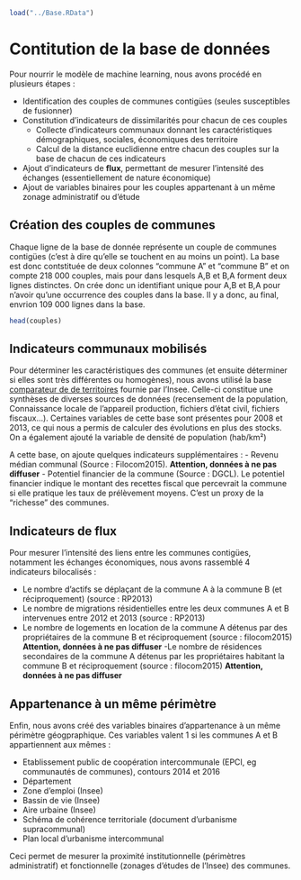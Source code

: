 ```r
load("../Base.RData")
```


# Contitution de la base de données 

Pour nourrir le modèle de machine learning, nous avons procédé en plusieurs étapes :

- Identification des couples de communes contigües (seules susceptibles de fusionner)
- Constitution d'indicateurs de dissimilarités pour chacun de ces couples
    + Collecte d'indicateurs communaux donnant les caractéristiques démographiques, sociales, économiques des territoire
    + Calcul de la distance euclidienne entre chacun des couples sur la base de chacun de ces indicateurs
- Ajout d'indicateurs de **flux**, permettant de mesurer l'intensité des échanges (essentiellement de nature économique)
- Ajout de variables binaires pour les couples appartenant à un même zonage administratif ou d'étude

## Création des couples de communes

Chaque ligne de la base de donnée représente un couple de communes contigües (c'est à dire qu'elle se touchent en au moins un point). La base est donc contstituée de deux colonnes "commune A" et "commune B" et on compte 218 000 couples, mais pour dans lesquels A,B et B,A forment deux lignes distinctes. On crée donc un identifiant unique pour A,B et B,A pour n'avoir qu'une occurrence des couples dans la base. Il y a donc, au final, envrion 109 000 lignes dans la base.

```r
head(couples)
```


## Indicateurs communaux mobilisés

Pour déterminer les caractéristiques des communes (et ensuite déterminer si elles sont très différentes ou homogènes), nous avons utilisé la base [comparateur de de territoires](https://www.insee.fr/fr/statistiques/2521169) fournie par l'Insee. Celle-ci constitue une synthèses de diverses sources de données (recensement de la population, Connaissance locale de l'appareil production, fichiers d'état civil, fichiers fiscaux...). Certaines variables de cette base sont présentes pour 2008 et 2013, ce qui nous a permis de calculer des évolutions en plus des stocks. On a également ajouté la variable de densité de population (hab/km²)

A cette base, on ajoute quelques indicateurs supplémentaires :
- Revenu médian communal (Source : Filocom2015). **Attention, données à ne pas diffuser**
- Potentiel financier de la commune (Source : DGCL). Le potentiel financier indique le montant des recettes fiscal que percevrait la commune si elle pratique les taux de prélèvement moyens. C'est un proxy de la "richesse" des communes.


## Indicateurs de flux

Pour mesurer l'intensité des liens entre les communes contigües, notamment les échanges économiques, nous avons rassemblé 4 indicateurs bilocalisés :

- Le nombre d'actifs se déplaçant de la commune A à la commune B (et réciproquement) (source : RP2013)
- Le nombre de migrations résidentielles entre les deux communes A et B intervenues entre 2012 et 2013 (source : RP2013)
- Le nombre de logements en location de la commune A détenus par des propriétaires de la commune B et réciproquement (source : filocom2015) **Attention, données à ne pas diffuser**
-Le nombre de résidences secondaires de la commune A détenus par les propriétaires habitant la commune B et réciproquement (source : filocom2015) **Attention, données à ne pas diffuser**


## Appartenance à un même périmètre

Enfin, nous avons créé des variables binaires d'appartenance à un même périmètre géogpraphique. Ces variables valent 1 si les communes A et B appartiennent aux mêmes :

- Etablissement public de coopération  intercommunale (EPCI, eg communautés de communes), contours 2014 et 2016
- Département
- Zone d'emploi (Insee)
- Bassin de vie (Insee)
- Aire urbaine (Insee)
- Schéma de cohérence territoriale (document d'urbanisme supracommunal)
- Plan local d'urbanisme intercommunal

Ceci permet de mesurer la proximité institutionnelle (périmètres administratif) et fonctionnelle (zonages d'études de l'Insee) des communes.